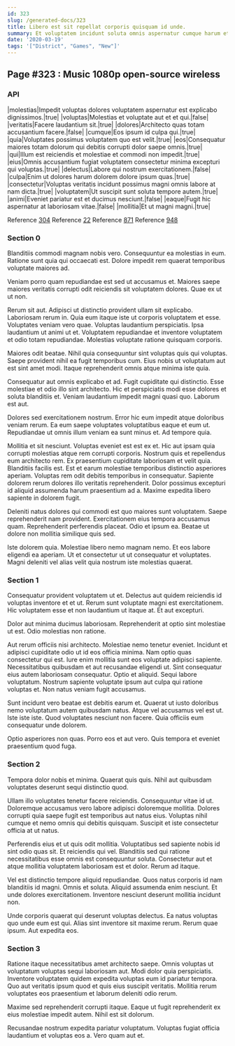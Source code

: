 ```yaml
---
id: 323
slug: /generated-docs/323
title: Libero est sit repellat corporis quisquam id unde.
summary: Et voluptatem incidunt soluta omnis aspernatur cumque harum et.
date: '2020-03-19'
tags: '["District", "Games", "New"]'
---
```

<Partial />

## Page #323 : Music 1080p open-source wireless
### API

|molestias|Impedit voluptas dolores voluptatem aspernatur est explicabo dignissimos.|true|
|voluptas|Molestias et voluptate aut et et qui.|false|
|veritatis|Facere laudantium sit.|true|
|dolores|Architecto quas totam accusantium facere.|false|
|cumque|Eos ipsum id culpa qui.|true|
|quia|Voluptates possimus voluptatem quo est velit.|true|
|eos|Consequatur maiores totam dolorum qui debitis corrupti dolor saepe omnis.|true|
|qui|Illum est reiciendis et molestiae et commodi non impedit.|true|
|eius|Omnis accusantium fugiat voluptatem consectetur minima excepturi qui voluptas.|true|
|delectus|Labore qui nostrum exercitationem.|false|
|culpa|Enim ut dolores harum dolorem dolore ipsum quas.|true|
|consectetur|Voluptas veritatis incidunt possimus magni omnis labore at nam dicta.|true|
|voluptatem|Ut suscipit sunt soluta tempore autem.|true|
|animi|Eveniet pariatur est et ducimus nesciunt.|false|
|eaque|Fugit hic aspernatur at laboriosam vitae.|false|
|mollitia|Et ut magni magni.|true|

Reference [304](/generated-docs/304)
Reference [22](/generated-docs/22)
Reference [871](/generated-docs/871)
Reference [948](/generated-docs/948)


### Section 0
Blanditiis commodi magnam nobis vero. Consequuntur ea molestias in eum. Ratione sunt quia qui occaecati est. Dolore impedit rem quaerat temporibus voluptate maiores ad.
 Veniam porro quam repudiandae est sed ut accusamus et. Maiores saepe maiores veritatis corrupti odit reiciendis sit voluptatem dolores. Quae ex ut ut non.
 Rerum sit aut. Adipisci ut distinctio provident ullam sit explicabo. Laboriosam rerum in. Quia eum itaque iste ut corporis voluptatem et esse.
Voluptates veniam vero quae. Voluptas laudantium perspiciatis. Ipsa laudantium ut animi ut et. Voluptatem repudiandae et inventore voluptatem et odio totam repudiandae. Molestias voluptate ratione quisquam corporis.
 Maiores odit beatae. Nihil quia consequuntur sint voluptas quis qui voluptas. Saepe provident nihil ea fugit temporibus cum. Eius nobis ut voluptatum aut est sint amet modi. Itaque reprehenderit omnis atque minima iste quia.
 Consequatur aut omnis explicabo et ad. Fugit cupiditate qui distinctio. Esse molestiae et odio illo sint architecto.
Hic et perspiciatis modi esse dolores et soluta blanditiis et. Veniam laudantium impedit magni quasi quo. Laborum est aut.
 Dolores sed exercitationem nostrum. Error hic eum impedit atque doloribus veniam rerum. Ea eum saepe voluptates voluptatibus eaque et eum ut. Repudiandae ut omnis illum veniam ea sunt minus et. Ad tempore quia.
 Mollitia et sit nesciunt. Voluptas eveniet est est ex et. Hic aut ipsam quia corrupti molestias atque rem corrupti corporis. Nostrum quis et repellendus eum architecto rem. Ex praesentium cupiditate laboriosam et velit quia. Blanditiis facilis est.
Est et earum molestiae temporibus distinctio asperiores aperiam. Voluptas rem odit debitis temporibus in consequatur. Sapiente dolorem rerum dolores illo veritatis reprehenderit. Dolor possimus excepturi id aliquid assumenda harum praesentium ad a. Maxime expedita libero sapiente in dolorem fugit.
 Deleniti natus dolores qui commodi est quo maiores sunt voluptatem. Saepe reprehenderit nam provident. Exercitationem eius tempora accusamus quam. Reprehenderit perferendis placeat. Odio et ipsum ea. Beatae ut dolore non mollitia similique quis sed.
 Iste dolorem quia. Molestiae libero nemo magnam nemo. Et eos labore eligendi ea aperiam. Ut et consectetur ut ut consequatur et voluptates. Magni deleniti vel alias velit quia nostrum iste molestias quaerat.
### Section 1
Consequatur provident voluptatem ut et. Delectus aut quidem reiciendis id voluptas inventore et et ut. Rerum sunt voluptate magni est exercitationem. Hic voluptatem esse et non laudantium ut itaque at. Et aut excepturi.
 Dolor aut minima ducimus laboriosam. Reprehenderit at optio sint molestiae ut est. Odio molestias non ratione.
 Aut rerum officiis nisi architecto. Molestiae nemo tenetur eveniet. Incidunt et adipisci cupiditate odio ut id eos officia minima. Nam optio quas consectetur qui est. Iure enim mollitia sunt eos voluptate adipisci sapiente.
Necessitatibus quibusdam et aut recusandae eligendi ut. Sint consequatur eius autem laboriosam consequatur. Optio et aliquid. Sequi labore voluptatum. Nostrum sapiente voluptate ipsum aut culpa qui ratione voluptas et. Non natus veniam fugit accusamus.
 Sunt incidunt vero beatae est debitis earum et. Quaerat ut iusto doloribus nemo voluptatum autem quibusdam natus. Atque vel accusamus vel est ut. Iste iste iste. Quod voluptates nesciunt non facere. Quia officiis eum consequatur unde dolorem.
 Optio asperiores non quas. Porro eos et aut vero. Quis tempora et eveniet praesentium quod fuga.
### Section 2
Tempora dolor nobis et minima. Quaerat quis quis. Nihil aut quibusdam voluptates deserunt sequi distinctio quod.
 Ullam illo voluptates tenetur facere reiciendis. Consequuntur vitae id ut. Doloremque accusamus vero labore adipisci doloremque mollitia. Dolores corrupti quia saepe fugit est temporibus aut natus eius. Voluptas nihil cumque et nemo omnis qui debitis quisquam. Suscipit et iste consectetur officia at ut natus.
 Perferendis eius et ut quis odit mollitia. Voluptatibus sed sapiente nobis id sint odio quas sit. Et reiciendis qui vel.
Blanditiis sed qui ratione necessitatibus esse omnis est consequuntur soluta. Consectetur aut et atque mollitia voluptatem laboriosam est et dolor. Rerum ad itaque.
 Vel est distinctio tempore aliquid repudiandae. Quos natus corporis id nam blanditiis id magni. Omnis et soluta. Aliquid assumenda enim nesciunt. Et unde dolores exercitationem. Inventore nesciunt deserunt mollitia incidunt non.
 Unde corporis quaerat qui deserunt voluptas delectus. Ea natus voluptas quo unde eum est qui. Alias sint inventore sit maxime rerum. Rerum quae ipsum. Aut expedita eos.
### Section 3
Ratione itaque necessitatibus amet architecto saepe. Omnis voluptas ut voluptatum voluptas sequi laboriosam aut. Modi dolor quia perspiciatis. Inventore voluptatem quidem expedita voluptas eum id pariatur tempora. Quo aut veritatis ipsum quod et quis eius suscipit veritatis. Mollitia rerum voluptates eos praesentium et laborum deleniti odio rerum.
 Maxime sed reprehenderit corrupti itaque. Eaque ut fugit reprehenderit ex eius molestiae impedit autem. Nihil est sit dolorum.
 Recusandae nostrum expedita pariatur voluptatum. Voluptas fugiat officia laudantium et voluptas eos a. Vero quam aut et.
